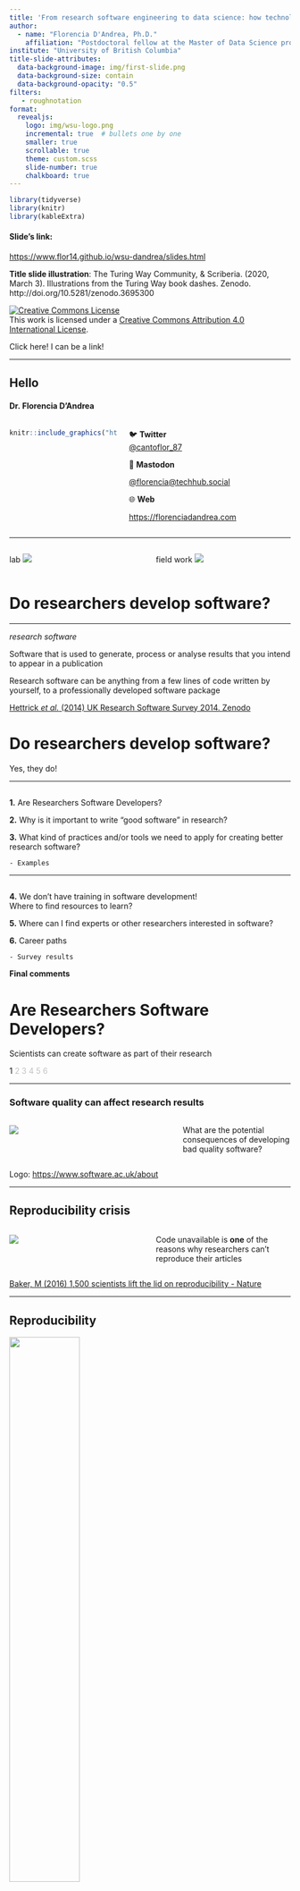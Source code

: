 ```yaml
---
title: 'From research software engineering to data science: how technology will impact the way we research'
author: 
  - name: "Florencia D'Andrea, Ph.D."
    affiliation: "Postdoctoral fellow at the Master of Data Science program"
institute: "University of British Columbia"
title-slide-attributes:
  data-background-image: img/first-slide.png
  data-background-size: contain
  data-background-opacity: "0.5"
filters:
   - roughnotation
format:
  revealjs:
    logo: img/wsu-logo.png
    incremental: true  # bullets one by one 
    smaller: true
    scrollable: true
    theme: custom.scss
    slide-number: true
    chalkboard: true
---
```


```r
library(tidyverse)
library(knitr)
library(kableExtra)
```



#### Slide's link:
[https://www.flor14.github.io/wsu-dandrea/slides.html](https://flor14.github.io/wsu-dandrea/slides.html#/title-slide)
  
    
      
        
          
::: {.small-text}
**Title slide illustration**: The Turing Way Community, & Scriberia. (2020, March 3). Illustrations from the Turing Way book dashes. Zenodo. http://doi.org/10.5281/zenodo.3695300

  
    
      
        
<a rel="license" href="http://creativecommons.org/licenses/by/4.0/"><img alt="Creative Commons License" style="border-width:0" src="https://i.creativecommons.org/l/by/4.0/88x31.png" /></a><br />This work is licensed under a <a rel="license" href="http://creativecommons.org/licenses/by/4.0/">Creative Commons Attribution 4.0 International License</a>.


:::



:::footer
Click here! I can be a link!
:::


---

## Hello 
#### Dr. Florencia D'Andrea

:::: {.columns}

:::{.column width="40%" #vcenter}


```r
knitr::include_graphics("https://res.cloudinary.com/flor/image/upload/w_1000,ar_1:1,c_fill,g_auto,e_art:hokusai/v1683580772/IMG_20220607_130734112_mu4fpd.jpg")
```



:::

:::{.column width="60%" #vcenter}

🐦 **Twitter**   
[@cantoflor_87](http://twitter.com/cantoflor_87)<br>

📢 **Mastodon** 

[@florencia@techhub.social](https://techhub.social/@florencia)

🌐 **Web** 

[https://florenciadandrea.com](https://florenciadandrea.com)

:::

:::: 


---


:::: {.columns}
::: {.column width="50%" #vcenter}
lab
![](img/researchers1.png)
:::
::: {.column width="50%" #vcenter}
field work
![](img/researchers2.png)
:::
::::


# Do researchers develop [software]{.rn rn-type=circle rn-color=white}? {background-color="#CDD7D6"}



---

::: {.big-text}
*research software* 
:::
   

Software that is used to generate, process or analyse results that you intend to appear in a publication


Research software can be anything [from a few lines of code written by yourself, to a professionally developed software package]{.rn rn-type=highlight rn-multiline=true}



:::footer
[Hettrick *et al.* (2014) UK Research Software Survey 2014. Zenodo](https://doi.org/10.5281/zenodo.608046)
:::


# Do researchers develop [software]{.rn rn-type=circle rn-color=white}? {background-color="#CDD7D6"}
[Yes, they do!]{.rn rn-type=highlight rn-multiline=true}


---

## {background-image='img/back-question.png' background-size="1000px"}

::: {.fragment fragment-index=1}
**1.** Are Researchers Software Developers?  
:::

::: {.fragment fragment-index=2}  
**2.** Why is it important to write "good software" in research? 
:::

::: {.fragment fragment-index=3}  
**3.** What kind of practices and/or tools we need to apply for creating better research software?
  
    - Examples
:::


---

## {background-image='img/back-question.png' background-size="1000px"}

::: {.fragment fragment-index=1}  
**4.** We don't have training in software development!  
Where to find resources to learn?  
:::

::: {.fragment fragment-index=2}
**5.** Where can I find experts or other researchers interested in software?  
:::

::: {.fragment fragment-index=3}  
**6.** Career paths

    - Survey results
:::

::: {.fragment fragment-index=4}
**Final comments**
:::


# Are Researchers Software Developers? {background-color="#67032F"}
Scientists can create software as part of their research 
   
::: {.sectionhead}
1 [2 3 4 5 6]{style="opacity:0.25"}
:::




---

### Software quality can affect research results

:::: {.columns}

::: {.column width="60%" #vcenter}

![](img/bettersoftware.png)

:::

::: {.column width="40%" #vcenter}

What are the potential consequences of developing bad quality software?

:::

::::

:::footer
Logo: [https://www.software.ac.uk/about](https://www.software.ac.uk/about)
:::


---

## Reproducibility crisis

:::: {.columns}

::: {.column width="50%" #vcenter}

![](img/rep-crisis.png)

:::


::: {.column width="50%" #vcenter}

Code unavailable is **one** of the reasons why researchers can't reproduce their articles

:::
::::

:::footer
[Baker, M (2016) 1,500 scientists lift the lid on reproducibility - Nature](https://www.nature.com/articles/533452a)
:::


---

## Reproducibility

![](img/reproducible-matrix.jpg){width=50%}

::: footer
[Definitions - The Turing Way Handbook](https://the-turing-way.netlify.app/reproducible-research/overview/overview-definitions.html)
:::


---

 A result is reproducible when the *same* analysis steps performed on the *same* dataset consistently produces the *same* answer
 
![](img/reproducible-definition-grid.png){fig-align='center'}

::: footer
[The Turing Way project illustration by Scriberia. Used under a CC-BY 4.0 licence.](DOI: 10.5281/zenodo.3332807)
:::



---

### Reproducibility

:::: {.columns}
::: {.column width="60%" #vcenter}

![](img/research-group.png)

:::

::: {.column width="40%" #vcenter}

- **Empirical** 
- **Statistical** 
- [**Computational**]{.rn}


:::
::::



:::footer
Victoria Stodden (2014) [What scientific idea is ready for retirement? - www.edge.org]( https://www.edge.org/response-detail/25340)
:::

---

::: {.big-text-long}
*Computational reproducibility*
:::
  
    
      
When detailed information is provided about code, software, hardware and implementation details. 

![](img/computer.png){.style #vcenter}

:::footer
Victoria Stodden (2014) [What scientific idea is ready for retirement? - www.edge.org]( https://www.edge.org/response-detail/25340)
:::


# Why is it important to write "good software" in research? {background-color="#67032F"}
The more detailed information is provided about the software we create, the more likely it is to reproduce research results using it
 
   
::: {.sectionhead}
[1]{style="opacity:0.25"} 2 [3 4 5 6]{style="opacity:0.25"}
:::

---

## Example


:::: {.columns}
::: {.column width="40%" #vcenter}
**Situation 1**

Julia wants to share R code with her supervisor

:::

::: {.column width="60%" #vcenter}

![](img/researcher3.png)
:::
::::


---


#### Plot's code
Julia is running this code on her computer  ✅

```r
#| echo: true
#| code-fold: true
#| code-summary: "Show the code"

library(readr)
library(tidyr)
library(ggplot2)

coffee_data <- read_csv("data/coffee_data.csv")

coffee_data |> 
  pivot_longer(cols=aroma:moisture,
               names_to="caracteristicas_cafe",
               values_to="value") |> 
  ggplot(aes(value, total_cup_points)) +
  geom_smooth(method= "gam", span=0.3, color='purple') +
  facet_wrap(~caracteristicas_cafe, scale="free_y")
```


---

## But!
### Her supervisor gets an error ❌

```r
Error in pivot_longer(., 
cols = aroma:moisture,
names_to = "types_coffe",
: could not find function "pivot_longer"
```

🤔 **What could be going on?**

---

## New package version
Code that is running in your computer now [**may not work** anymore if you upgrade the packages!]{.rn rn-type=underline rn-color=orange}

* `tidyr` package version `0.8.3` does not include `pivot_longer()` 
* This functions was added in `tidyr` version `1.0.0`




:::footer
[`tidyr` package - releases](https://github.com/tidyverse/tidyr/releases?page=2)
:::

---

## Computational environment

#### 💻

Characteristics of a computer that can affect the behavior of the work done on it, such as:

* your **operating system**

* what **software** do you have installed

* software **package versions** are installed

:::footer
[The Turing Way: A Handbook for Reproducible Data Science (2019)](https://the-turing-way.netlify.app/)
:::

---

## Computational environments

Important to capture them to avoid:

* Problems when sharing your code

* That you code breaks with time

```r
knitr::include_graphics("img/ErrorManagement.jpg")
```

:::footer
[The Turing Way Community, & Scriberia. (2020)](http://doi.org/10.5281/zenodo.3695300)]
:::



---

## The sleight-of-hand trick that can simplify scientific computing

:::: {.columns}
::: {.column width="50%" #vcenter}
Computational environments and the tools to manage them can help researchers to deliver code that is reproducible, documented and shareable. 
:::
::: {.column width="50%"}
![](img/enviroment-nature.webp)
:::
::::

:::footer
[Perkel, J. (2023) The sleight-of-hand trick that can simplify scientific computing - Nature Article](https://www.nature.com/articles/d41586-023-01469-0)
:::

---

## Situation 1-bis

:::: {.columns}
::: {.column width="40%" #vcenter}


Julia wants to run the code 10 years later

:::

::: {.column width="60%" #vcenter}

![](img/researcher3.png)
:::
::::

---

## Challenge to scientists: does your ten-year-old code still run?

:::: {.columns}

::: {.column width="50%"}

![](img/failed-2.webp)

:::

::: {.column width="50%"}

'Missing documentation and obsolete environments force participants in the Ten Years Reproducibility Challenge to get creative.'

:::

::::

:::footer
[Perkel, J. (2020) Challenge to scientists: does your ten-year-old code still run? -  Nature Article](https://www.nature.com/articles/d41586-020-02462-7)
:::


--

## How to avoid getting this error?

Minimum: Documentation


```r
sessionInfo()
```



---

## Tools for reproducibility

We can use different tools to ensure the reproducibility of a project such as:

![](img/rep-tools.png){fig-align='center'}




# Capturing the computational environment is needed to ensure code reproducibility {background-color="#CDD7D6"}

---

## Situation 2

:::: {.columns}
::: {.column width="60%" #vcenter}

Julia developed software and wants to share it with other researchers in the lab. **What is the best way to share the code with them?**

:::

::: {.column width="40%" #vcenter}

![](img/researcher3.png)
:::
::::





---



:::: {.columns}
::: {.column width="50%" #vcenter}
**Git**
  
A version control system
![](img/git-logo.png)
:::
::: {.column width="50%" #vcenter}

**GitHub**
  
Repository hosting service
![](img/github-logo.png)
:::
::::

:::footer
[Git logo](https://git-scm.com/downloads/logos)
:::

---


```r
knitr::include_graphics("img/vc-final-comic.png")
```


::: footer

[“Piled Higher and Deeper” by Jorge Cham](http://www.phdcomics.com)

:::

---

## Why Git + GitHub is the best way to share code?

- We can assign names to each **code version** and go back to particular moment of the code

- You have a **backup** online in GitHub

- Allows tracking the **authorship**


:::footer
[Example repository](https://github.com/tidyverse/tidyr)
:::

---

## Why Git + GitHub is the best way to share code?

:::: {.columns}
::: {.column width="50%"}
![](img/pullrequest.jpg)
:::
::: {.column width="50%"}
- You can share your code as an **open source project**

- Foster **collaboration** 
  - pull requests
  - project boards
  - github issues


:::
::::


:::footer
https://github.com/flor14/wsu-dandrea/issues/1
:::

---



![](img/openresearch.png)



::: footer
[How to Run Your Open Source Software Project - The Turing Way Handbook](https://the-turing-way.netlify.app/reproducible-research/open/open-source.html#how-to-run-your-open-source-software-project)
:::
---

#### Many research groups have their GitHub organizations online

![](img/github-lab.png)
:::footer
https://github.com/dib-lab
:::

---

## GitHub

![](img/successors.png)

:::footer
[GitHub Documentation](https://docs.github.com/en/account-and-profile/setting-up-and-managing-your-personal-account-on-github/managing-access-to-your-personal-repositories/maintaining-ownership-continuity-of-your-personal-accounts-repositories)
:::



# Git + GitHub are useful tools not only to version control files, if not also to foster collaboration and publish our code {background-color="#CDD7D6"}


---

## Situation 3


:::: {.columns}
::: {.column width="60%" #vcenter}
A Ph.D. wants to publish the first article. **How can she do it in a reproducible way?**

:::
::: {.column width="40%" #vcenter}
![](img/researcher4.png)
:::
::::

---

## Research Compendium

:::: {.columns}

::: {.column width="50%"}

1. **Organize files** according to a prevailing convention.

2. Provide **separation between data, methods and results** expressing unambiguously the relationship between the three.

3. Specify the **environment** 


:::

::: {.column width="50%"}

```r
knitr::include_graphics("img/ResearchCompendium.jpg")
```

:::
::::

:::footer
[The Turing Way: A Handbook for Reproducible Data Science (2019)](https://the-turing-way.netlify.app/)
:::

---

## Documentation
Did you ever consider that your next scientific article **can have not only readers but also users**?
  
     

:::{.text-c}

[Readers]{.rn rn-type=crossed-off rn-color=purple}

[Users]{.rn rn-type=circle rn-color=green}

:::



# Computational reproducibility is also related to the project organization and documentation {background-color="#CDD7D6"}

---

## Other practices 

- Testing
- Continuous integration / development (ci - cd)
- Package development
- Code review
- Basic computational practices
- Automation / use of pipelines



---

## High reproducibility doesn't mean that things couldn't fail 
#### What happens when the technology fails?


```r
knitr::include_graphics("img/links.png")
```

---

## Some factors affecting **Reproducibility**
- The tools that ensure the reproducibility (Docker, Conda) could change with time
- The software/hardware we use change with time




---

## Some factors affecting **Reproducibility**
#### How the tools that ensure the reproducibility (Docker, Conda) change with time

**Example 1** - [Inactive Image Retention Policy (Nov 1, 2020)](https://github.com/docker/roadmap/issues/152): DockerHub removing Docker images in free accounts after 6 months

![](img/broken.png)

---

## Some factors affecting **Reproducibility**
#### The software/hardware we use change with time

**Example 2** - Mac M1 - Apple silicon chip (hardware) (Oct 2021)
Docker issues 

![](img/blog-docker.png){fig.align:'center'}

:::footer
[Image extracted from: Docker: comstrek/air doesn’t supported linux/arm64 in golang with Macbook M1](https://kecci.medium.com/docker-comstrek-air-not-supported-linux-arm64-in-golang-with-macbook-m1-solved-f7997bd54ee)
:::

---

## Software mantainance

* Should our code have **maintainers**?

```r
knitr::include_graphics("img/FixingLinks.jpg")
```

:::footer
[Maintainers and Reviewers on GitHub](https://the-turing-way.netlify.app/collaboration/maintain-review.html) - [The Turing Way Community, & Scriberia. (2020)](http://doi.org/10.5281/zenodo.3695300)
:::


# What kind of practices and/or tools we need to apply for creating better research software? {background-color="#67032F"}
- Capturing computational environments
- Version controlling and publishing our promotes open source collaboration 

::: {.sectionhead}
[1 2]{style="opacity:0.25"} 3 [4 5 6]{style="opacity:0.25"}
:::

# What kind of practices and/or tools we need to apply for creating better research software? {background-color="#67032F"}
- Document the code for your users.
- Software could need maintenance. Packages are a good example.

::: {.sectionhead}
[1 2]{style="opacity:0.25"} 3 [4 5 6]{style="opacity:0.25"}
:::

---

### Ok, but I need a second career to learn all this!

![](https://media.giphy.com/media/26BGIqWh2R1fi6JDa/giphy.gif)

:::footer
[Wilson *et al.* (2017) Good enough practices in scientific computing. PLOS Computational Biology 13(6): e1005510](https://doi.org/10.1371/journal.pcbi.1005510)
:::

---

 "As researchers are under [immense pressure to maintain expertise in their research domains]{.rn rn-type=underline rn-color=orange}, they have little time to stay current with the latest software engineering practices (...) The lack of career incentives has occurred partially because the academic environment and culture have developed over hundreds of years, while [software has only recently become important, in some fields over the last 60+ years, but in many others, just in the last 20 or fewer years ]{.rn rn-type=highlight rn-multiline=true} (Foster, 2006)."

:::footer
[Carver *et al.* (2022) A survey of the state of the practice for research software in the United States](https://www.ncbi.nlm.nih.gov/pmc/articles/PMC9138129/)
:::


---


## There are many communities that can help to improve research software

- ReproHack
- The Turing Way
- `ROpenSci` / `pyOpenSci`
- The Carpentries

---

## 1. Reprohack 
#### Reproducibility hackathons

:::: {.columns}

:::{.column width="70%"}
**Authors**: Send their papers with **publicly available associated code and data**


**Participants**: Attempt to **reproduce published research** of their choice from a list of proposed papers


At the end, the participants give **feedback** to the authors 


:::

:::{.column width="30%"}
```r
knitr::include_graphics("img/reprohack.png")
```
:::
::::

:::footer
[Reprohack website](https://www.reprohack.org/)
:::

---

## The Turing Way

::::{.columns}

:::{.column width="70%" #vcenter}

The Turing Way project involve and support a diverse community of contributors to make data science accessible, comprehensible and effective for everyone.

**Book**

[The Turing Way Handbook (2022)](https://the-turing-way.netlify.app/index.html)

:::

:::{.column width="30%" #vcenter}

![](img/turing.png)
:::
::::


---

## ROpenSci / pyOpenSci

::::{.columns}

:::{.column width="70%"}
**Scientific package review process**
  
- [pyopensci](https://www.pyopensci.org/about-peer-review/)
- [ropensci](https://ropensci.org/software-review/)
  - [rOpenSci Packages: Development, Maintenance, and Peer Review](https://devguide.ropensci.org/preface.html)

:::

:::{.column width="30%"}

::: {layout-nrow=2}
![](img/ropensci.svg)
![](img/pyopensci.png)
:::
:::
::::


---


## Software Carpentry

::::{.columns}

:::{.column width="50%" #vcenter}

![](img/thecarpentries.png)
:::

:::{.column width="50%" #vcenter}

**Lessons and infrastructure to teach them**

[The Carpentry lessons](https://software-carpentry.org/) in Unix, python, R and more
:::

::::


::: footer
[The Carpentries](https://carpentries.org)
:::



#  We don't have training! Where to find resources to learn?   {background-color="#67032F"}
There are many communities that can help researchers to learn how to improve their software
  
::: {.sectionhead}
[1 2 3]{style="opacity:0.25"} 4 [5 6]{style="opacity:0.25"}
:::

---

## Why is there no career for software developers in academia?

- In 2012, the Software Sustainability Institute (SSI) organized the [Collaborations Workshop](http://software.ac.uk/cw12) that addressed this question.

- The work of the participants and of the SSI’s policy team led to the foundation of the UK RSE association and later to the **Society of Research Software Engineering**

---



{{< tweet ResearchSoftEng 1506314767652163589 >}}

---

::: {.big-text}
*research software engineer*
:::

:::: {.columns}
::: {.column width="70%" #vcenter}
**What do RSEs do?**

Fundamentally, RSEs build software to support scientific research. They generally don’t have research questions of their own — they develop the computer tools to help other people to do cool things.


:::
::: {.column width="30%" #vcenter}
![](img/code.webp)
:::
::::

:::footer
[Woolston (2022) Why science needs more research software engineers - Nature career](https://www.nature.com/articles/d41586-022-01516-2)
:::


---

## What is a Research software engineer?

Research Software Engineers includes researchers who spend a significant amount of time programming, full-time software engineers writing code to solve research problems, and those somewhere in-between.


![](img/rse-us.png)

::: footer
https://danielskatzblog.wordpress.com/2019/07/12/super-rses-combining-research-and-service-in-three-dimensions-of-research-software-engineering/
:::




---

## US Research Software Sustainability Institute


::::{.columns}

:::{.column width="50%" #vcenter}

US RSSI mission is to improve the recognition, development, and use , of software for a more sustainable research enterprise.

:::
:::{.column width="50%"}
![](img/USRSE.png)
:::
::::

::: footer
[US Research Software Sustainability Institute](https://urssi.us/)
:::

---

### US Research software engineer association


::::{.columns}

:::{.column width="50%" #vcenter}
Community-driven effort that brings together people who write and contribute to research software within the US. 
:::

:::{.column width="50%"}
![](img/circular_rse_logo.png)
:::
::::

:::footer
[US RSE](https://us-rse.org/)
:::

---

### US Research software engineer association

::::{.columns}

:::{.column width="50%" #vcenter}
- **First US conference**. 
[US-RSE Conference 2023: Software Enabled Discovery and Beyond](https://us-rse.org/usrse23/). 
October 16-18th, 2023, Chicago, IL   
  
- **International RSE Conference**. 
[RSECon 23](https://rsecon23.society-rse.org/)
September 5-7th, 2023, UK 
:::

:::{.column width="50%"}
![](img/rse_us_logo.png)
:::
::::

:::footer
https://us-rse.org/usrse23/
:::



#  Where can I find experts or other researchers interested in software?  {background-color="#67032F"}
- The role of RSE has been created to recognize the effort of software developers in academia 
- The US-RSE association communicate all the research software engineers in the US

::: {.sectionhead}
[1 2 3 4]{style="opacity:0.25"} 5 [6]{style="opacity:0.25"}
:::



---

## RSE International Survey 2022


The Research Software Engineering (RSE) International Survey is a survey conducted by the UK Software Sustainability Institute since 2016 and now comprises 8 countries and covers all aspects of the practice of research software engineering.


**US: 161 participants**

:::footer

[RSE 2022 survey](https://softwaresaved.github.io/international-survey-2022/country/united-states/)

:::


---

##### What is the highest level of education you have attained? (one choice list)

![](img/level-ed.png)
:::footer

[RSE 2022 survey](https://softwaresaved.github.io/international-survey-2022/country/united-states/)

:::

---

##### How did you learn the skills you need to become an Research Software Engineer / Research Software Developer? (free text)

![](img/learning-skills.png)

:::footer

[RSE 2022 survey](https://softwaresaved.github.io/international-survey-2022/country/united-states/)

:::

---


{{< tweet IanCosden 1640791001487888391 >}}




---

#### In which discipline is your highest academic qualification? (one choice list)

![](img/field-ed.png)
:::footer

[RSE 2022 survey](https://softwaresaved.github.io/international-survey-2022/country/united-states/)

:::


---

#### What training programs are you involved with? (free text)

![](img/training.png)
:::footer

[RSE 2022 survey](https://softwaresaved.github.io/international-survey-2022/country/united-states/)

:::


---

### Do you cite the software you use?

::::{.columns}

:::{.column width="50%"}

Software in general has not been well-cited (...), in part because the scholarly culture has not treated software as something that should be cited, or in some cases, even mentioned.

:::

:::{.column width="50%"}

 ![](img/recognition.png)
:::
::::



:::footer
[Carver *et al.* (2022) A survey of the state of the practice for research software in the United States](https://www.ncbi.nlm.nih.gov/pmc/articles/PMC9138129/)
:::


---

![](img/acknowledge-authors.png)
:::footer
[The turing way](https://the-turing-way.netlify.app/communication/aa.html) / he Turing Way project illustration by Scriberia. Used under a CC-BY 4.0 licence. DOI: 10.5281/zenodo.3332807.
:::


---

### In general, when your software contributes to a paper, are you acknowledged in that paper? (one choice)

![](img/aknowledgement_us.png)
::: footer

[RSE 2022 survey](https://softwaresaved.github.io/international-survey-2022/country/united-states/)

:::

---

## Recognizing the value of software


::: footer
[Katz *et al.* (2020) Recognizing the value of software: a software citation guide](https://www.ncbi.nlm.nih.gov/pmc/articles/PMC7805487/)
:::


---

## Publishing different article types

Data, dashboards for communication, software... are all valuable research products

:::: {.columns}

:::{.column width="50%"}

- Data Papers

- Methods Papers

- Micropublishing

- Software Papers

- Registered Reports

:::

:::{.column width="50%"}

![](img/publishing-diff-articles.png)
:::
::::

:::footer
[The turing way](https://the-turing-way.netlify.app/communication/aa.html) / he Turing Way project illustration by Scriberia. Used under a CC-BY 4.0 licence. DOI: 10.5281/zenodo.3332807.
:::

---

## Journal of Open Source Software

:::: {.columns}
::: {.column width="50%" #vcenter}
![](img/joss.jpg)
:::
::: {.column width="50%" #vcenter}
The Journal of Open Source Software is a **developer friendly**, open access journal for research software packages.
:::
::::



:::footer
[The Journal of Open Source Software](https://joss.theoj.org/)
:::

---


![](img/rse-groups.png)

::: footer
[Katz, D. S. (2019). Research software development & management in universities: case studies from Manchester's RSDS group, Illinois' NCSA, and Notre Dame's CRC. In 2019 IEEE/ACM 14th International Workshop on Software Engineering for Science (SE4Science) (pp. 17-24). IEEE.](https://arxiv.org/abs/1903.00732)
:::

---


# Career paths  {background-color="#67032F"}
- Some universities have created RSE groups to support research in their institutions
::: {.sectionhead}
[1 2 3 4]{style="opacity:0.25"} 5 [6]{style="opacity:0.25"}
:::


---

## Master of Data Science program - UBC

10 month program - final capstone project with industry partners

![](img/mds.png)
---


## Data Science

- Statistics
- Machine learning
- Software development / reproducibility
- Data visualization
- Databases and cloud computing


---

{{< tweet UBCMDS 1585318820293804033 >}}

--- 

## Is RSE for academia what is data science for industry?



![](img/rse-skills.jpg)

:::footer
[The Alan Turing Institute -  Meet the team](https://www.turing.ac.uk/research/research-engineering/meet-the-team)
:::


---

## Final comments

- There as an increasing demand for coding skills in academia

- There are communities and associations that are trying to provide support to the ongoing demand

- "New" technical career paths emerged in relation to this need

---

## Thank you!
Questions?

